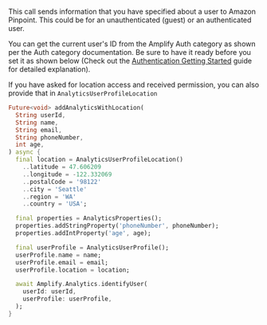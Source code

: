 This call sends information that you have specified about a user to Amazon Pinpoint. This could be for an unauthenticated (guest) or an authenticated user.

You can get the current user's ID from the Amplify Auth category as shown per the Auth category documentation. Be sure to have it ready before you set it as shown below (Check out the [Authentication Getting Started](/lib/auth/getting-started) guide for detailed explanation).

If you have asked for location access and received permission, you can also provide that in `AnalyticsUserProfileLocation`

```dart
Future<void> addAnalyticsWithLocation(
  String userId,
  String name,
  String email,
  String phoneNumber,
  int age,
) async {
  final location = AnalyticsUserProfileLocation()
    ..latitude = 47.606209
    ..longitude = -122.332069
    ..postalCode = '98122'
    ..city = 'Seattle'
    ..region = 'WA'
    ..country = 'USA';

  final properties = AnalyticsProperties();
  properties.addStringProperty('phoneNumber', phoneNumber);
  properties.addIntProperty('age', age);

  final userProfile = AnalyticsUserProfile();
  userProfile.name = name;
  userProfile.email = email;
  userProfile.location = location;

  await Amplify.Analytics.identifyUser(
    userId: userId,
    userProfile: userProfile,
  );
}
```
